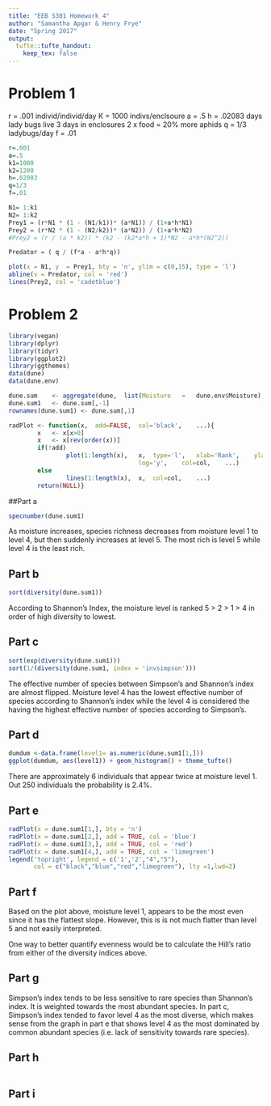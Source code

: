 ```yaml
---
title: "EEB 5301 Homework 4"
author: "Samantha Apgar & Henry Frye"
date: "Spring 2017"
output: 
  tufte::tufte_handout:
    keep_tex: false
---
```


# Problem 1
 
 r = .001 individ/individ/day
 K = 1000 indivs/enclsoure
 a = .5 
 h = .02083 days
 lady bugs live 3 days in enclosures
 2 x food = 20% more aphids
 q = 1/3 ladybugs/day
 f = .01 

```r
r=.001
a=.5
k1=1000
k2=1200
h=.02083
q=1/3
f=.01

N1= 1:k1
N2= 1:k2
Prey1 = (r*N1 * (1 - (N1/k1))* (a*N1)) / (1+a*h*N1)
Prey2 = (r*N2 * (1 - (N2/k2))* (a*N2)) / (1+a*h*N2)
#Prey2 = (r / (a * k2)) * (k2 - (k2*a*h + 1)*N2 - a*h*(N2^2))

Predator = ( q / (f*a - a*h*q))

plot(x = N1, y  = Prey1, bty = 'n', ylim = c(0,15), type = 'l')
abline(v = Predator, col = 'red')
lines(Prey2, col = 'cadetblue')

```

# Problem 2

```r
library(vegan)
library(dplyr)
library(tidyr)
library(ggplot2)
library(ggthemes)
data(dune)
data(dune.env)

dune.sum	<- aggregate(dune,	list(Moisture	=	dune.env$Moisture),	sum)
dune.sum1	<- dune.sum[,-1]
rownames(dune.sum1)	<- dune.sum[,1]

radPlot	<- function(x,	add=FALSE,	col='black',	...){
		x	<- x[x>0]
		x	<- x[rev(order(x))]
		if(!add)
				plot(1:length(x),	x,	type='l',	xlab='Rank',	ylab='Abundance	(log	scale)',
									log='y',	col=col,	...)
		else
				lines(1:length(x),	x,	col=col,	...)
		return(NULL)}

```

##Part a

```r
specnumber(dune.sum1)
```

As moisture increases, species richness decreases from moisture level 1 to level 4, but then suddenly increases at level 5. The most rich is level 5 while level 4 is the least rich.

## Part b

```r
sort(diversity(dune.sum1))
```

According to Shannon's Index, the moisture level is ranked 5 > 2 > 1 > 4 in order of high diversity to lowest.

## Part c

```r
sort(exp(diversity(dune.sum1)))
sort(1/(diversity(dune.sum1, index = 'invsimpson')))
```

The effective number of species between Simpson's and Shannon's index are almost flipped.  Moisture level 4 has the lowest effective number of species according to Shannon's index while the level 4 is considered the having the highest effective number of species according to Simpson's.

## Part d


```r
dumdum <-data.frame(level1= as.numeric(dune.sum1[1,]))
ggplot(dumdum, aes(level1)) + geom_histogram() + theme_tufte()
```

There are approximately 6 individuals that appear twice at moisture level 1.  Out 250 individuals the probability is 2.4%.

## Part e


```r
radPlot(x = dune.sum1[1,], bty = 'n')
radPlot(x = dune.sum1[2,], add = TRUE, col = 'blue')
radPlot(x = dune.sum1[3,], add = TRUE, col = 'red')
radPlot(x = dune.sum1[4,], add = TRUE, col = 'limegreen')
legend('topright', legend = c('1','2',"4","5"),
       col = c("black","blue","red","limegreen"), lty =1,lwd=2)
```


## Part f

Based on the plot above, moisture level 1, appears to be the most even since it has the flattest slope. However, this is is not much flatter than level 5 and not easily interpreted.

One way to better quantify evenness would be to calculate the Hill's ratio from either of the diversity indices above.

## Part g

Simpson's index tends to be less sensitive to rare species than Shannon's index. It is weighted towards the most abundant species.  In part c, Simpson's index tended to favor level 4 as the most diverse, which makes sense from the graph in part e that shows level 4 as the most dominated by common abundant species (i.e. lack of sensitivity towards rare species).

## Part h
```r

```

## Part i
```r

```


